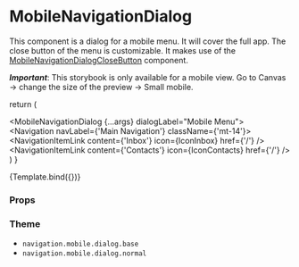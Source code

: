 
<Meta
  title="Components/Navigation/MobileNavigationDialog"
  component={MobileNavigationDialog}
/>

# MobileNavigationDialog

This component is a dialog for a mobile menu. It will cover the full app.
The close button of the menu is customizable. It makes use of the [MobileNavigationDialogCloseButton](/docs/components-navigation-MobileNavigationDialogCloseButton--default-story) component.

_**Important**_: This storybook is only available for a mobile view. Go to Canvas -> change the size of the preview -> Small mobile.

  return (
    <NavigationProvider>
      <div>
        <HeaderMain title="Home" />
        <MobileNavigationDialog {...args} dialogLabel="Mobile Menu">
          <Navigation navLabel={'Main Navigation'} className={'mt-14'}>
            <NavigationItemLink content={'Inbox'} icon={IconInbox} href={'/'} />
            <NavigationItemLink
              content={'Contacts'}
              icon={IconContacts}
              href={'/'}
            />
          </Navigation>
        </MobileNavigationDialog>
      </div>
    </NavigationProvider>
  )
}

<Canvas>
  <Story name="Default">{Template.bind({})}</Story>
</Canvas>

### Props

<ArgsTable story="Default" />

### Theme

- `navigation.mobile.dialog.base`
- `navigation.mobile.dialog.normal`

